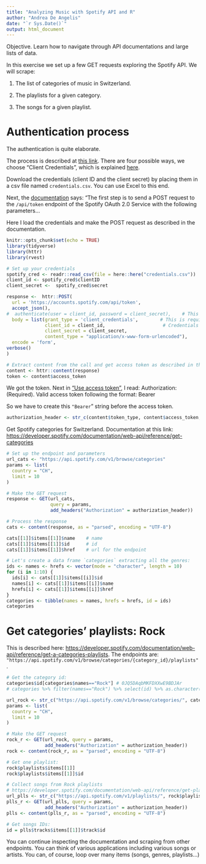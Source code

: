 ```yaml
---
title: "Analyzing Music with Spotify API and R"
author: "Andrea De Angelis"
date: "`r Sys.Date()`"
output: html_document
---
```


Objective. Learn how to navigate through API documentations and large lists of data. 

In this exercise we set up a few GET requests exploring the Spotify API. 
We will scrape:  

1. The list of categories of music in Switzerland.  

2. The playlists for a given category.   

3. The songs for a given playlist.   



# Authentication process

The authentication is quite elaborate. 

The  process is described at [this link](https://developer.spotify.com/documentation/general/guides/authorization-guide/). There are four possible ways, we choose "Client Credentials", which is explained [here](https://developer.spotify.com/documentation/general/guides/authorization/client-credentials/). 

Download the credentials (client ID and the client secret) by placing them in a csv file named `credentials.csv`. 
You can use Excel to this end.  

Next, the [documentation](https://developer.spotify.com/documentation/general/guides/authorization/code-flow/) says: "The first step is to send a POST request to the `/api/token` endpoint of the Spotify OAuth 2.0 Service with the following parameters...

Here I load the credentials and make the POST request as described in the documentation. 

```r
knitr::opts_chunk$set(echo = TRUE)
library(tidyverse)
library(httr)
library(rvest)

# Set up your credentials
spotify_cred <- readr::read_csv(file = here::here("credentials.csv"))
client_id <- spotify_cred$clientID
client_secret <-  spotify_cred$secret

response <-  httr::POST(
  url = 'https://accounts.spotify.com/api/token',
  accept_json(),
#  authenticate(user = client_id, password = client_secret),    # This would also be OK.
  body = list(grant_type = 'client_credentials',        # This is required, check doc
              client_id = client_id,                     # Credentials
              client_secret = client_secret, 
              content_type = "application/x-www-form-urlencoded"),   
  encode = 'form', 
verbose()
)

# Extract content from the call and get access token as described in the docs:
content <- httr::content(response)
token <- content$access_token

```

We got the token. Next in ["Use access token"](https://developer.spotify.com/documentation/general/guides/authorization/use-access-token/), I read: Authorization: (Required).  Valid access token following the format: Bearer <Access Token>

So we have to create this `"Bearer `" string before the access token. 

```r
authorization_header <- str_c(content$token_type, content$access_token, sep = " ")
```



Get Spotify categories for Switzerland. Documentation at this link: [https://developer.spotify.com/documentation/web-api/reference/get-categories](https://developer.spotify.com/documentation/web-api/reference/get-categories)


```r
# Set up the endpoint and parameters
url_cats <- "https://api.spotify.com/v1/browse/categories"
params <- list(
  country = "CH",
  limit = 10
)

# Make the GET request
response <- GET(url_cats, 
                query = params, 
                add_headers("Authorization" = authorization_header))

# Process the response
cats <- content(response, as = "parsed", encoding = "UTF-8")

cats[[1]]$items[[1]]$name    # name
cats[[1]]$items[[1]]$id      # id
cats[[1]]$items[[1]]$href    # url for the endpoint

# Let's create a data frame `categories` extracting all the genres:
ids <- names <- hrefs <- vector(mode = "character", length = 10)
for (i in 1:10) {
  ids[i] <- cats[[1]]$items[[i]]$id
  names[i] <- cats[[1]]$items[[i]]$name
  hrefs[i] <- cats[[1]]$items[[i]]$href
}
categories <- tibble(names = names, hrefs = hrefs, id = ids)
categories
```



# Get categories' playlists: Rock

This is described here: [https://developer.spotify.com/documentation/web-api/reference/get-a-categories-playlists](https://developer.spotify.com/documentation/web-api/reference/get-a-categories-playlists). The endpoints are: `"https://api.spotify.com/v1/browse/categories/{category_id}/playlists"`. 

```r
# Get the category id:
categories$id[categories$names=="Rock"] # 0JQ5DAqbMKFDXXwE9BDJAr
# categories %>% filter(names=="Rock") %>% select(id) %>% as.character()   # Same thing in dplyr

url_rock <- str_c("https://api.spotify.com/v1/browse/categories/", categories$id[categories$names=="Rock"],"/playlists")
params <- list(
  country = "CH",
  limit = 10
)

# Make the GET request
rock_r <- GET(url_rock, query = params, 
              add_headers("Authorization" = authorization_header))
rock <- content(rock_r, as = "parsed", encoding = "UTF-8")

# Get one playlist:
rock$playlists$items[[1]]
rock$playlists$items[[1]]$id

# Collect songs from Rock playlists
# https://developer.spotify.com/documentation/web-api/reference/get-playlist
url_plls <- str_c("https://api.spotify.com/v1/playlists/", rock$playlists$items[[1]]$id)
plls_r <- GET(url_plls, query = params, 
              add_headers("Authorization" = authorization_header))
plls <- content(plls_r, as = "parsed", encoding = "UTF-8")

# Get songs IDs:
id = plls$tracks$items[[1]]$track$id

```

You can continue inspecting the documentation and scraping from other endpoints. You can think of various applications including various songs or artists. You can, of course, loop over many items (songs, genres, playlists...)